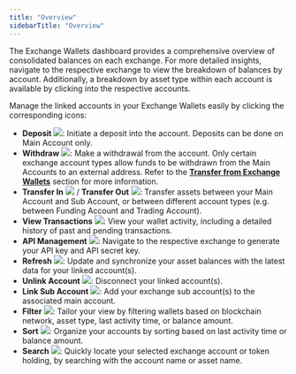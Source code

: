```yaml
---
title: "Overview"
sidebarTitle: "Overview"
---
```

The Exchange Wallets dashboard provides a comprehensive overview of consolidated balances on each exchange. For more detailed insights, navigate to the respective exchange to view the breakdown of balances by account. Additionally, a breakdown by asset type within each account is available by clicking into the respective accounts.

Manage the linked accounts in your Exchange Wallets easily by clicking the corresponding icons:

- **Deposit** <img src="/images/exchange-wallet/10.png" className="icon"></img>: Initiate a deposit into the account. Deposits can be done on Main Account only.
- **Withdraw** <img src="/images/exchange-wallet/11.png" className="icon"></img>: Make a withdrawal from the account. Only certain exchange account types allow funds to be withdrawn from the Main Accounts to an external address. Refer to the [**Transfer from Exchange Wallets**](/en/portal/transfers/from-exchange-wallets) section for more information.
- **Transfer In** <img src="/images/exchange-wallet/12.png" className="icon"></img> / **Transfer Out** <img src="/images/exchange-wallet/13.png" className="icon"></img>: Transfer assets between your Main Account and Sub Account, or between different account types (e.g. between Funding Account and Trading Account).
- **View Transactions** <img src="/images/exchange-wallet/14.png" className="icon"></img>: View your wallet activity, including a detailed history of past and pending transactions.
- **API Management** <img src="/images/exchange-wallet/15.png" className="icon"></img>: Navigate to the respective exchange to generate your API key and API secret key.
- **Refresh** <img src="/images/exchange-wallet/16.png" className="icon"></img>: Update and synchronize your asset balances with the latest data for your linked account(s).
- **Unlink Account** <img src="/images/exchange-wallet/17.png" className="icon"></img>: Disconnect your linked account(s).
- **Link Sub Account** <img src="/images/exchange-wallet/18.png" className="icon"></img>: Add your exchange sub account(s) to the associated main account.
- **Filter** <img src="/images/exchange-wallet/19.png" className="icon"></img>: Tailor your view by filtering wallets based on blockchain network, asset type, last activity time, or balance amount.
- **Sort** <img src="/images/exchange-wallet/20.png" className="icon"></img>: Organize your accounts by sorting based on last activity time or balance amount.
- **Search** <img src="/images/exchange-wallet/21.png" className="icon"></img>: Quickly locate your selected exchange account or token holding, by searching with the account name or asset name.
